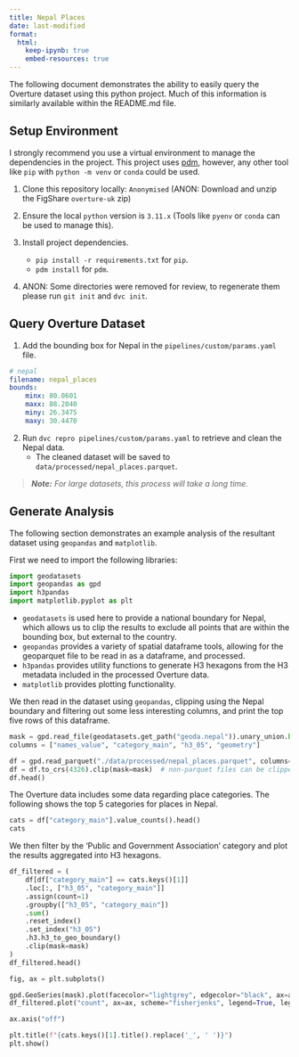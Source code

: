```yaml
---
title: Nepal Places
date: last-modified
format: 
  html:
    keep-ipynb: true
    embed-resources: true
---
```


The following document demonstrates the ability to easily query the Overture dataset using this python project. Much of this information is similarly available within the README.md file.

## Setup Environment

I strongly recommend you use a virtual environment to manage the dependencies in the project. This project uses [pdm](https://pdm.fming.dev/), however, any other tool like `pip` with `python -m venv` or `conda` could be used.

1. Clone this repository locally: `Anonymised` (ANON: Download and unzip the FigShare `overture-uk` zip)

2. Ensure the local `python` version is `3.11.x` (Tools like `pyenv` or `conda` can be used to manage this).

3. Install project dependencies.
    - `pip install -r requirements.txt` for `pip`.
    - `pdm install` for `pdm`.

4. ANON: Some directories were removed for review, to regenerate them please run `git init` and `dvc init`.

## Query Overture Dataset

1. Add the bounding box for Nepal in the `pipelines/custom/params.yaml` file.

```yaml
# nepal
filename: nepal_places
bounds:
    minx: 80.0601
    maxx: 88.2040
    miny: 26.3475
    maxy: 30.4470
```

2. Run `dvc repro pipelines/custom/params.yaml` to retrieve and clean the Nepal data.
    - The cleaned dataset will be saved to `data/processed/nepal_places.parquet`.

> _**Note:** For large datasets, this process will take a long time._

## Generate Analysis

The following section demonstrates an example analysis of the resultant dataset using `geopandas` and `matplotlib`.

First we need to import the following libraries:

```python
import geodatasets
import geopandas as gpd
import h3pandas
import matplotlib.pyplot as plt
```

- `geodatasets` is used here to provide a national boundary for Nepal, which allows us to clip the results to exclude all points that are within the bounding box, but external to the country.
- `geopandas` provides a variety of spatial dataframe tools, allowing for the geoparquet file to be read in as a dataframe, and processed.
- `h3pandas` provides utility functions to generate H3 hexagons from the H3 metadata included in the processed Overture data.
- `matplotlib` provides plotting functionality.

We then read in the dataset using `geopandas`, clipping using the Nepal boundary and filtering out some less interesting columns, and print the top five rows of this dataframe. 

```python
mask = gpd.read_file(geodatasets.get_path("geoda.nepal")).unary_union.buffer(0.01)
columns = ["names_value", "category_main", "h3_05", "geometry"]

df = gpd.read_parquet("./data/processed/nepal_places.parquet", columns=columns)
df = df.to_crs(4326).clip(mask=mask)  # non-parquet files can be clipped when read in
df.head()
```

The Overture data includes some data regarding place categories. The following shows the top 5 categories for places in Nepal.

```python
cats = df["category_main"].value_counts().head()
cats
```

We then filter by the 'Public and Government Association' category and plot the results aggregated into H3 hexagons.

```python
df_filtered = (
    df[df["category_main"] == cats.keys()[1]]
    .loc[:, ["h3_05", "category_main"]]
    .assign(count=1)
    .groupby(["h3_05", "category_main"])
    .sum()
    .reset_index()
    .set_index("h3_05")
    .h3.h3_to_geo_boundary()
    .clip(mask=mask)
)
df_filtered.head()
```

```python
fig, ax = plt.subplots()

gpd.GeoSeries(mask).plot(facecolor="lightgrey", edgecolor="black", ax=ax)
df_filtered.plot("count", ax=ax, scheme="fisherjenks", legend=True, legend_kwds={"frameon":False})

ax.axis("off")

plt.title(f"{cats.keys()[1].title().replace('_', ' ')}")
plt.show()
```

